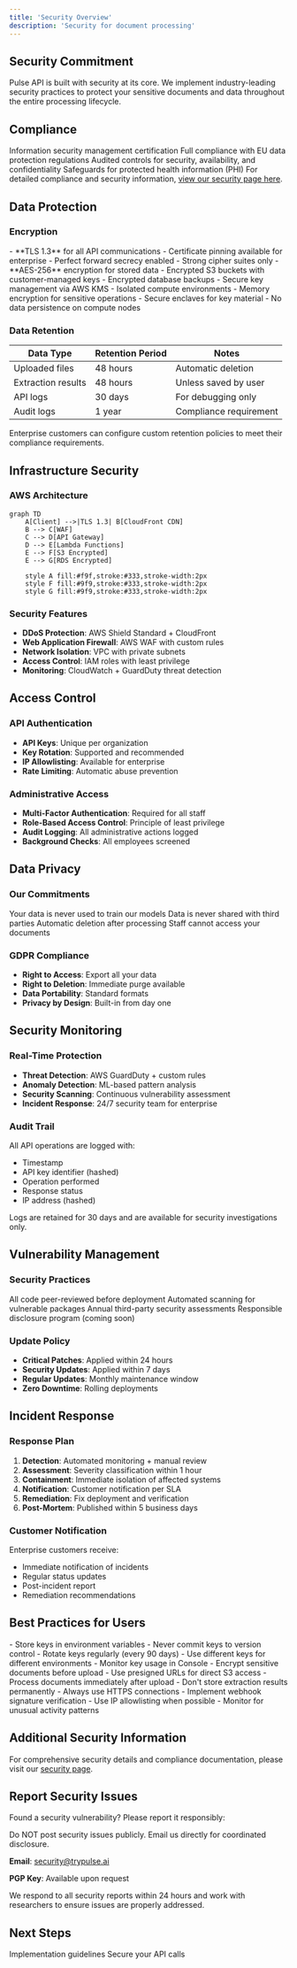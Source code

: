 ```yaml
---
title: 'Security Overview'
description: 'Security for document processing'
---
```


## Security Commitment

Pulse API is built with security at its core. We implement industry-leading security practices to protect your sensitive documents and data throughout the entire processing lifecycle.

## Compliance

<CardGroup cols={2}>
  <Card title="ISO 27001" icon="certificate">
    Information security management certification
  </Card>
  <Card title="GDPR Compliant" icon="flag">
    Full compliance with EU data protection regulations
  </Card>
  <Card title="SOC 2 Type II" icon="shield-check">
    Audited controls for security, availability, and confidentiality
  </Card>
  <Card title="HIPAA Compliant" icon="hospital">
    Safeguards for protected health information (PHI)
  </Card>
</CardGroup>

<Info>
  For detailed compliance and security information, <a href="https://www.runpulse.com/security">view our security page here</a>.
</Info>

## Data Protection

### Encryption

<AccordionGroup>
  <Accordion title="In Transit">
    - **TLS 1.3** for all API communications
    - Certificate pinning available for enterprise
    - Perfect forward secrecy enabled
    - Strong cipher suites only
  </Accordion>

  <Accordion title="At Rest">
    - **AES-256** encryption for stored data
    - Encrypted S3 buckets with customer-managed keys
    - Encrypted database backups
    - Secure key management via AWS KMS
  </Accordion>

  <Accordion title="Processing">
    - Isolated compute environments
    - Memory encryption for sensitive operations
    - Secure enclaves for key material
    - No data persistence on compute nodes
  </Accordion>
</AccordionGroup>

### Data Retention

| Data Type | Retention Period | Notes |
|-----------|------------------|-------|
| Uploaded files | 48 hours | Automatic deletion |
| Extraction results | 48 hours | Unless saved by user |
| API logs | 30 days | For debugging only |
| Audit logs | 1 year | Compliance requirement |

<Info>
  Enterprise customers can configure custom retention policies to meet their compliance requirements.
</Info>

## Infrastructure Security

### AWS Architecture

```mermaid
graph TD
    A[Client] -->|TLS 1.3| B[CloudFront CDN]
    B --> C[WAF]
    C --> D[API Gateway]
    D --> E[Lambda Functions]
    E --> F[S3 Encrypted]
    E --> G[RDS Encrypted]
    
    style A fill:#f9f,stroke:#333,stroke-width:2px
    style F fill:#9f9,stroke:#333,stroke-width:2px
    style G fill:#9f9,stroke:#333,stroke-width:2px
```

### Security Features

- **DDoS Protection**: AWS Shield Standard + CloudFront
- **Web Application Firewall**: AWS WAF with custom rules
- **Network Isolation**: VPC with private subnets
- **Access Control**: IAM roles with least privilege
- **Monitoring**: CloudWatch + GuardDuty threat detection

## Access Control

### API Authentication

- **API Keys**: Unique per organization
- **Key Rotation**: Supported and recommended
- **IP Allowlisting**: Available for enterprise
- **Rate Limiting**: Automatic abuse prevention

### Administrative Access

- **Multi-Factor Authentication**: Required for all staff
- **Role-Based Access Control**: Principle of least privilege
- **Audit Logging**: All administrative actions logged
- **Background Checks**: All employees screened

## Data Privacy

### Our Commitments

<CardGroup cols={2}>
  <Card title="No Training" icon="brain">
    Your data is never used to train our models
  </Card>
  <Card title="No Sharing" icon="users-slash">
    Data is never shared with third parties
  </Card>
  <Card title="No Persistence" icon="database">
    Automatic deletion after processing
  </Card>
  <Card title="No Access" icon="eye-slash">
    Staff cannot access your documents
  </Card>
</CardGroup>

### GDPR Compliance

- **Right to Access**: Export all your data
- **Right to Deletion**: Immediate purge available
- **Data Portability**: Standard formats
- **Privacy by Design**: Built-in from day one

## Security Monitoring

### Real-Time Protection

- **Threat Detection**: AWS GuardDuty + custom rules
- **Anomaly Detection**: ML-based pattern analysis
- **Security Scanning**: Continuous vulnerability assessment
- **Incident Response**: 24/7 security team for enterprise

### Audit Trail

All API operations are logged with:
- Timestamp
- API key identifier (hashed)
- Operation performed
- Response status
- IP address (hashed)

<Note>
  Logs are retained for 30 days and are available for security investigations only.
</Note>

## Vulnerability Management

### Security Practices

<Steps>
  <Step title="Code Review">
    All code peer-reviewed before deployment
  </Step>
  <Step title="Dependency Scanning">
    Automated scanning for vulnerable packages
  </Step>
  <Step title="Penetration Testing">
    Annual third-party security assessments
  </Step>
  <Step title="Bug Bounty">
    Responsible disclosure program (coming soon)
  </Step>
</Steps>

### Update Policy

- **Critical Patches**: Applied within 24 hours
- **Security Updates**: Applied within 7 days
- **Regular Updates**: Monthly maintenance window
- **Zero Downtime**: Rolling deployments

## Incident Response

### Response Plan

1. **Detection**: Automated monitoring + manual review
2. **Assessment**: Severity classification within 1 hour
3. **Containment**: Immediate isolation of affected systems
4. **Notification**: Customer notification per SLA
5. **Remediation**: Fix deployment and verification
6. **Post-Mortem**: Published within 5 business days

### Customer Notification

Enterprise customers receive:
- Immediate notification of incidents
- Regular status updates
- Post-incident report
- Remediation recommendations

## Best Practices for Users

<AccordionGroup>
  <Accordion title="API Key Security">
    - Store keys in environment variables
    - Never commit keys to version control
    - Rotate keys regularly (every 90 days)
    - Use different keys for different environments
    - Monitor key usage in Console
  </Accordion>

  <Accordion title="Document Handling">
    - Encrypt sensitive documents before upload
    - Use presigned URLs for direct S3 access
    - Process documents immediately after upload
    - Don't store extraction results permanently
  </Accordion>

  <Accordion title="Network Security">
    - Always use HTTPS connections
    - Implement webhook signature verification
    - Use IP allowlisting when possible
    - Monitor for unusual activity patterns
  </Accordion>
</AccordionGroup>

## Additional Security Information

For comprehensive security details and compliance documentation, please visit our <a href="https://www.runpulse.com/security">security page</a>.

## Report Security Issues

Found a security vulnerability? Please report it responsibly:

<Warning>
  Do NOT post security issues publicly. Email us directly for coordinated disclosure.
</Warning>

**Email**: [security@trypulse.ai](mailto:security@trypulse.ai)

**PGP Key**: Available upon request

We respond to all security reports within 24 hours and work with researchers to ensure issues are properly addressed.

## Next Steps

<CardGroup cols={2}>
  <Card title="Security Best Practices" icon="shield" href="/security/best-practices">
    Implementation guidelines
  </Card>
  <Card title="API Authentication" icon="key" href="/authentication">
    Secure your API calls
  </Card>
</CardGroup>
